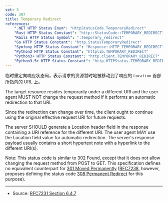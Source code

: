 ```yaml
---
set: 3
code: 307
title: Temporary Redirect
references:
    ".NET HTTP Status Enum": "HttpStatusCode.TemporaryRedirect"
    "Rust HTTP Status Constant": "http::StatusCode::TEMPORARY_REDIRECT"
    "Rails HTTP Status Symbol": ":temporary_redirect"
    "Go HTTP Status Constant": "http.StatusTemporaryRedirect"
    "Symfony HTTP Status Constant": "Response::HTTP_TEMPORARY_REDIRECT"
    "Python2 HTTP Status Constant": "httplib.TEMPORARY_REDIRECT"
    "Python3+ HTTP Status Constant": "http.client.TEMPORARY_REDIRECT"
    "Python3.5+ HTTP Status Constant": "http.HTTPStatus.TEMPORARY_REDIRECT"
---
```


<CodeTitle code={code} title={title} />

临时重定向响应状态码，表示请求的资源暂时地被移动到了响应的 `Location` 首部所指向的 URL 上。

The target resource resides temporarily under a different URI and the user agent MUST NOT change the request method if it performs an automatic redirection to that URI.

Since the redirection can change over time, the client ought to continue using the original effective request URI for future requests.

The server SHOULD generate a Location header field in the response containing a URI reference for the different URI. The user agent MAY use the Location field value for automatic redirection. The server's response payload usually contains a short hypertext note with a hyperlink to the different URI(s).

Note: This status code is similar to 302 Found, except that it does not allow changing the request method from POST to GET. This specification defines no equivalent counterpart for [301 Moved Permanently](/301) ([RFC7238][2], however, proposes defining the status code [308 Permanent Redirect](/308) for this purpose).

---

* Source: [RFC7231 Section 6.4.7][1]

[1]: <https://tools.ietf.org/html/rfc7231#section-6.4.7>
[2]: <https://tools.ietf.org/html/rfc7238>
